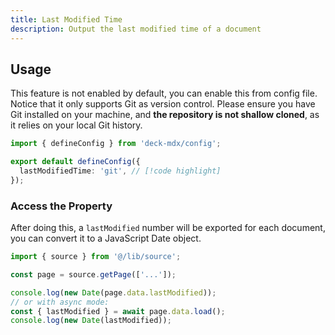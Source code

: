 ```yaml
---
title: Last Modified Time
description: Output the last modified time of a document
---
```


## Usage

This feature is not enabled by default, you can enable this from config file. Notice that it only supports Git as version control.
Please ensure you have Git installed on your machine, and **the repository is not shallow cloned**, as it relies on your local Git history.

```ts title="source.config.ts"
import { defineConfig } from 'deck-mdx/config';

export default defineConfig({
  lastModifiedTime: 'git', // [!code highlight]
});
```

### Access the Property

After doing this, a `lastModified` number will be exported for each document, you can convert it to a JavaScript Date object.

```ts
import { source } from '@/lib/source';

const page = source.getPage(['...']);

console.log(new Date(page.data.lastModified));
// or with async mode:
const { lastModified } = await page.data.load();
console.log(new Date(lastModified));
```
